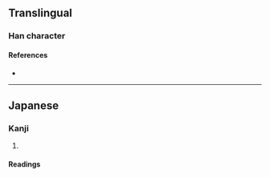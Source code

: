 {{character info/new}}
==Translingual==

===Han character===
{{Han char|rn=57|rad=弓|as=11|sn=14|four=|canj=NTBH|ids=⿰弓剪}}

====References====
* {{Han ref|kx=0360.381|hdz=21001.261|uh=5F45|ud=24389}}

----

==Japanese==

===Kanji===
{{ja-kanji|grade=|rs=弓11}}

# {{defn|lang=ja|sort=弓11}}

====Readings====
{{ja-readings
|on=
|kun=なぎ-
}}